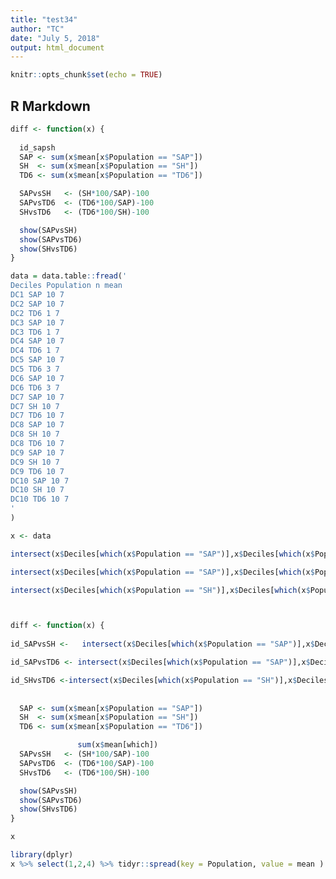 ```yaml
---
title: "test34"
author: "TC"
date: "July 5, 2018"
output: html_document
---
```


```r
knitr::opts_chunk$set(echo = TRUE)
```

## R Markdown

```r
diff <- function(x) {
  
  id_sapsh
  SAP <- sum(x$mean[x$Population == "SAP"])
  SH  <- sum(x$mean[x$Population == "SH"])
  TD6 <- sum(x$mean[x$Population == "TD6"])

  SAPvsSH   <- (SH*100/SAP)-100
  SAPvsTD6  <- (TD6*100/SAP)-100
  SHvsTD6   <- (TD6*100/SH)-100

  show(SAPvsSH)
  show(SAPvsTD6)
  show(SHvsTD6)
}

```


```r
data = data.table::fread('
Deciles Population n mean
DC1 SAP 10 7
DC2 SAP 10 7
DC2 TD6 1 7
DC3 SAP 10 7
DC3 TD6 1 7
DC4 SAP 10 7
DC4 TD6 1 7
DC5 SAP 10 7
DC5 TD6 3 7
DC6 SAP 10 7
DC6 TD6 3 7
DC7 SAP 10 7
DC7 SH 10 7
DC7 TD6 10 7
DC8 SAP 10 7
DC8 SH 10 7
DC8 TD6 10 7
DC9 SAP 10 7
DC9 SH 10 7
DC9 TD6 10 7
DC10 SAP 10 7
DC10 SH 10 7
DC10 TD6 10 7
'
)
```


```r
x <- data

intersect(x$Deciles[which(x$Population == "SAP")],x$Deciles[which(x$Population == "SH")] )

intersect(x$Deciles[which(x$Population == "SAP")],x$Deciles[which(x$Population == "TD6")] )

intersect(x$Deciles[which(x$Population == "SH")],x$Deciles[which(x$Population == "TD6")] )




```

```r
diff <- function(x) {
  
id_SAPvsSH <-   intersect(x$Deciles[which(x$Population == "SAP")],x$Deciles[which(x$Population == "SH")] )

id_SAPvsTD6 <- intersect(x$Deciles[which(x$Population == "SAP")],x$Deciles[which(x$Population == "TD6")] )

id_SHvsTD6 <-intersect(x$Deciles[which(x$Population == "SH")],x$Deciles[which(x$Population == "TD6")] )
  
  
  SAP <- sum(x$mean[x$Population == "SAP"])
  SH  <- sum(x$mean[x$Population == "SH"])
  TD6 <- sum(x$mean[x$Population == "TD6"])

               sum(x$mean[which])
  SAPvsSH   <- (SH*100/SAP)-100
  SAPvsTD6  <- (TD6*100/SAP)-100
  SHvsTD6   <- (TD6*100/SH)-100

  show(SAPvsSH)
  show(SAPvsTD6)
  show(SHvsTD6)
}
```


```r
x
```

```r
library(dplyr)
x %>% select(1,2,4) %>% tidyr::spread(key = Population, value = mean )
```

